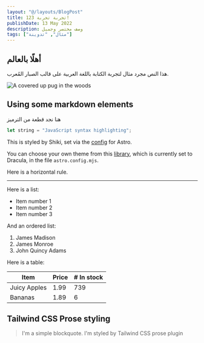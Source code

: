 ```yaml
---
layout: "@/layouts/BlogPost"
title: تجربة تجربة 123!
publishDate: 13 May 2022
description: وصف مختصر وجميل
tags: ["مثال", "تدوينة"]
---
```



## أهلًا بالعالم

هذا النص مجرد مثال لتجربة الكتابة باللغة العربية على قالب الصبار المُعرب.

<Image
	src="https://picsum.photos/id/1025/550/460"
	alt="A covered up pug in the woods"
	width={550}
	height={460}
/>

## Using some markdown elements

هنا نجد قطعة من الترميز

```js
let string = "JavaScript syntax highlighting";
```

This is styled by Shiki, set via the [config](https://docs.astro.build/en/guides/markdown-content/#syntax-highlighting) for Astro.

You can choose your own theme from this [library](https://github.com/shikijs/shiki/blob/main/docs/themes.md#all-themes), which is currently set to Dracula, in the file `astro.config.mjs`.

Here is a horizontal rule.

---

Here is a list:

- Item number 1
- Item number 2
- Item number 3

And an ordered list:

1. James Madison
2. James Monroe
3. John Quincy Adams

Here is a table:

| Item         | Price | # In stock |
| ------------ | ----- | ---------- |
| Juicy Apples | 1.99  |        739 |
| Bananas      | 1.89  |          6 |

## Tailwind CSS Prose styling

> I'm a simple blockquote.
> I'm styled by Tailwind CSS prose plugin
